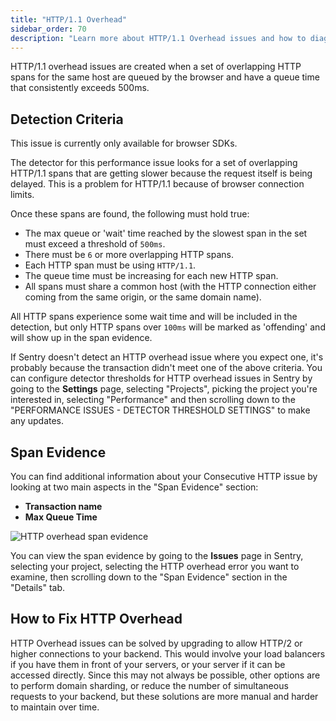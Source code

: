 ```yaml
---
title: "HTTP/1.1 Overhead"
sidebar_order: 70
description: "Learn more about HTTP/1.1 Overhead issues and how to diagnose and fix them."
---
```


HTTP/1.1 overhead issues are created when a set of overlapping HTTP spans for the same host are queued by the browser and have a queue time that consistently exceeds 500ms.

## Detection Criteria

<Note>

This issue is currently only available for browser SDKs.

</Note>

The detector for this performance issue looks for a set of overlapping HTTP/1.1 spans that are getting slower because the request itself is being delayed. This is a problem for HTTP/1.1 because of browser connection limits.

Once these spans are found, the following must hold true:

- The max queue or 'wait' time reached by the slowest span in the set must exceed a threshold of `500ms`.
- There must be `6` or more overlapping HTTP spans.
- Each HTTP span must be using `HTTP/1.1`.
- The queue time must be increasing for each new HTTP span.
- All spans must share a common host (with the HTTP connection either coming from the same origin, or the same domain name).

All HTTP spans experience some wait time and will be included in the detection, but only HTTP spans over `100ms` will be marked as 'offending' and will show up in the span evidence.

If Sentry doesn't detect an HTTP overhead issue where you expect one, it's probably because the transaction didn't meet one of the above criteria. You can configure detector thresholds for HTTP overhead issues in Sentry by going to the **Settings** page, selecting "Projects", picking the project you're interested in, selecting "Performance" and then scrolling down to the "PERFORMANCE ISSUES - DETECTOR THRESHOLD SETTINGS" to make any updates.

## Span Evidence

You can find additional information about your Consecutive HTTP issue by looking at two main aspects in the "Span Evidence" section:

- **Transaction name**
- **Max Queue Time**

![HTTP overhead span evidence](/product/issues/issue-details/performance-issues/http-overhead/http-overhead-spans.png)

You can view the span evidence by going to the **Issues** page in Sentry, selecting your project, selecting the HTTP overhead error you want to examine, then scrolling down to the "Span Evidence" section in the "Details" tab.

## How to Fix HTTP Overhead

HTTP Overhead issues can be solved by upgrading to allow HTTP/2 or higher connections to your backend. This would involve your load balancers if you have them in front of your servers, or your server if it can be accessed directly. Since this may not always be possible, other options are to perform domain sharding, or reduce the number of simultaneous requests to your backend, but these solutions are more manual and harder to maintain over time.
